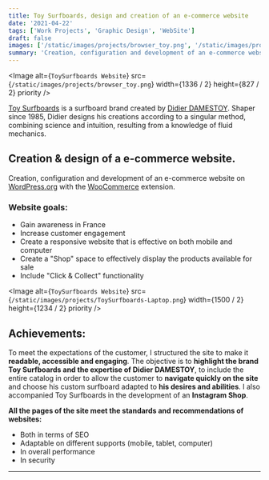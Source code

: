 ```yaml
---
title: Toy Surfboards, design and creation of an e-commerce website
date: '2021-04-22'
tags: ['Work Projects', 'Graphic Design', 'WebSite']
draft: false
images: ['/static/images/projects/browser_toy.png', '/static/images/projects/browser_toy.png']
summary: 'Creation, configuration and development of an e-commerce website on WordPress for a famous surfboard shaper'
---
```


<Image
  alt={`ToySurfboards Website`}
  src={`/static/images/projects/browser_toy.png`}
  width={1336 / 2}
  height={827 / 2}
  priority
/>

[Toy Surfboards](https://toysurfboards.com/) is a surfboard brand created by [Didier DAMESTOY](https://toysurfboards.com/didier-damestoy-shaper/). Shaper since 1985, Didier designs his creations according to a singular method, combining science and intuition, resulting from a knowledge of fluid mechanics.

## Creation & design of a e-commerce website.

Creation, configuration and development of an e-commerce website on [WordPress.org](https://fr.wordpress.org/) with the [WooCommerce](https://woocommerce.com/) extension.

### Website goals:

- Gain awareness in France
- Increase customer engagement
- Create a responsive website that is effective on both mobile and computer
- Create a "Shop" space to effectively display the products available for sale
- Include "Click & Collect" functionality

<Image
  alt={`ToySurfboards Website`}
  src={`/static/images/projects/ToySurfboards-Laptop.png`}
  width={1500 / 2}
  height={1234 / 2}
  priority
/>

## Achievements:

To meet the expectations of the customer, I structured the site to make it **readable, accessible and engaging**. The objective is to **highlight the brand Toy Surfboards and the expertise of Didier DAMESTOY**, to include the entire catalog in order to allow the customer to **navigate quickly on the site** and choose his custom surfboard adapted to **his desires and abilities**. I also accompanied Toy Surfboards in the development of an **Instagram Shop**.

**All the pages of the site meet the standards and recommendations of websites:**

- Both in terms of SEO
- Adaptable on different supports (mobile, tablet, computer)
- In overall performance
- In security

---
